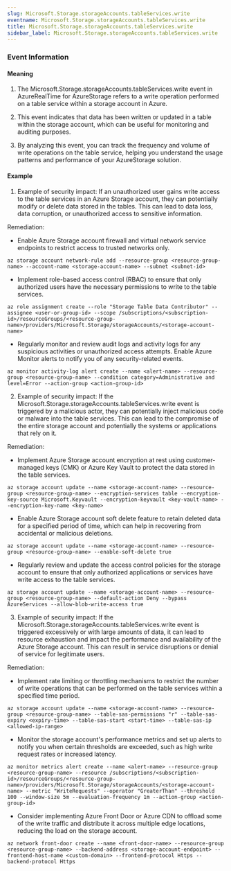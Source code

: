 ```yaml
--- 
slug: Microsoft.Storage.storageAccounts.tableServices.write
eventname: Microsoft.Storage.storageAccounts.tableServices.write
title: Microsoft.Storage.storageAccounts.tableServices.write
sidebar_label: Microsoft.Storage.storageAccounts.tableServices.write
---
```

                       
### Event Information

#### Meaning

1. The Microsoft.Storage.storageAccounts.tableServices.write event in AzureRealTime for AzureStorage refers to a write operation performed on a table service within a storage account in Azure.

2. This event indicates that data has been written or updated in a table within the storage account, which can be useful for monitoring and auditing purposes.

3. By analyzing this event, you can track the frequency and volume of write operations on the table service, helping you understand the usage patterns and performance of your AzureStorage solution.

#### Example

1. Example of security impact: If an unauthorized user gains write access to the table services in an Azure Storage account, they can potentially modify or delete data stored in the tables. This can lead to data loss, data corruption, or unauthorized access to sensitive information.

Remediation:
- Enable Azure Storage account firewall and virtual network service endpoints to restrict access to trusted networks only.
```
az storage account network-rule add --resource-group <resource-group-name> --account-name <storage-account-name> --subnet <subnet-id>
```
- Implement role-based access control (RBAC) to ensure that only authorized users have the necessary permissions to write to the table services.
```
az role assignment create --role "Storage Table Data Contributor" --assignee <user-or-group-id> --scope /subscriptions/<subscription-id>/resourceGroups/<resource-group-name>/providers/Microsoft.Storage/storageAccounts/<storage-account-name>
```
- Regularly monitor and review audit logs and activity logs for any suspicious activities or unauthorized access attempts. Enable Azure Monitor alerts to notify you of any security-related events.
```
az monitor activity-log alert create --name <alert-name> --resource-group <resource-group-name> --condition category=Administrative and level=Error --action-group <action-group-id>
```

2. Example of security impact: If the Microsoft.Storage.storageAccounts.tableServices.write event is triggered by a malicious actor, they can potentially inject malicious code or malware into the table services. This can lead to the compromise of the entire storage account and potentially the systems or applications that rely on it.

Remediation:
- Implement Azure Storage account encryption at rest using customer-managed keys (CMK) or Azure Key Vault to protect the data stored in the table services.
```
az storage account update --name <storage-account-name> --resource-group <resource-group-name> --encryption-services table --encryption-key-source Microsoft.Keyvault --encryption-keyvault <key-vault-name> --encryption-key-name <key-name>
```
- Enable Azure Storage account soft delete feature to retain deleted data for a specified period of time, which can help in recovering from accidental or malicious deletions.
```
az storage account update --name <storage-account-name> --resource-group <resource-group-name> --enable-soft-delete true
```
- Regularly review and update the access control policies for the storage account to ensure that only authorized applications or services have write access to the table services.
```
az storage account update --name <storage-account-name> --resource-group <resource-group-name> --default-action Deny --bypass AzureServices --allow-blob-write-access true
```

3. Example of security impact: If the Microsoft.Storage.storageAccounts.tableServices.write event is triggered excessively or with large amounts of data, it can lead to resource exhaustion and impact the performance and availability of the Azure Storage account. This can result in service disruptions or denial of service for legitimate users.

Remediation:
- Implement rate limiting or throttling mechanisms to restrict the number of write operations that can be performed on the table services within a specified time period.
```
az storage account update --name <storage-account-name> --resource-group <resource-group-name> --table-sas-permissions "r" --table-sas-expiry <expiry-time> --table-sas-start <start-time> --table-sas-ip <allowed-ip-range>
```
- Monitor the storage account's performance metrics and set up alerts to notify you when certain thresholds are exceeded, such as high write request rates or increased latency.
```
az monitor metrics alert create --name <alert-name> --resource-group <resource-group-name> --resource /subscriptions/<subscription-id>/resourceGroups/<resource-group-name>/providers/Microsoft.Storage/storageAccounts/<storage-account-name> --metric "WriteRequests" --operator "GreaterThan" --threshold 100 --window-size 5m --evaluation-frequency 1m --action-group <action-group-id>
```
- Consider implementing Azure Front Door or Azure CDN to offload some of the write traffic and distribute it across multiple edge locations, reducing the load on the storage account.
```
az network front-door create --name <front-door-name> --resource-group <resource-group-name> --backend-address <storage-account-endpoint> --frontend-host-name <custom-domain> --frontend-protocol Https --backend-protocol Https
```


 